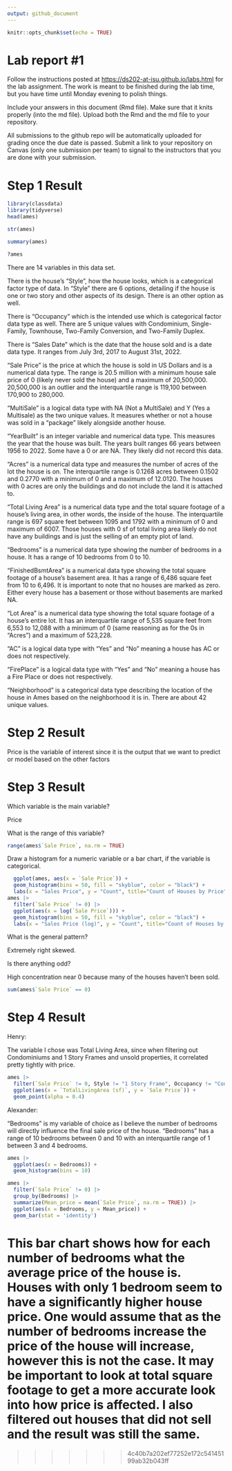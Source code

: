 ```yaml
---
output: github_document
---
```


<!-- README.md is generated from README.Rmd. Please edit the README.Rmd file -->

```r
knitr::opts_chunk$set(echo = TRUE)
```

# Lab report #1

Follow the instructions posted at <https://ds202-at-isu.github.io/labs.html> for the lab assignment. The work is meant to be finished during the lab time, but you have time until Monday evening to polish things.

Include your answers in this document (Rmd file). Make sure that it knits properly (into the md file). Upload both the Rmd and the md file to your repository.

All submissions to the github repo will be automatically uploaded for grading once the due date is passed. Submit a link to your repository on Canvas (only one submission per team) to signal to the instructors that you are done with your submission.

# Step 1 Result

```r
library(classdata)
library(tidyverse)
head(ames)
```

```r
str(ames)
```

```r
summary(ames)
```

```r
?ames
```

There are 14 variables in this data set.

There is the house's "Style", how the house looks, which is a categorical factor type of data. In "Style" there are 6 options, detailing if the house is one or two story and other aspects of its design. There is an other option as well.

There is "Occupancy" which is the intended use which is categorical factor data type as well. There are 5 unique values with Condominium, Single-Family, Townhouse, Two-Family Conversion, and Two-Family Duplex.

There is "Sales Date" which is the date that the house sold and is a date data type. It ranges from July 3rd, 2017 to August 31st, 2022.

"Sale Price" is the price at which the house is sold in US Dollars and is a numerical data type. The range is 20.5 million with a minimum house sale price of 0 (likely never sold the house) and a maximum of 20,500,000. 20,500,000 is an outlier and the interquartile range is 119,100 between 170,900 to 280,000.

"MultiSale" is a logical data type with NA (Not a MultiSale) and Y (Yes a Multisale) as the two unique values. It measures whether or not a house was sold in a "package" likely alongside another house.

"YearBuilt" is an integer variable and numerical data type. This measures the year that the house was built. The years built ranges 66 years between 1956 to 2022. Some have a 0 or are NA. They likely did not record this data.

"Acres" is a numerical data type and measures the number of acres of the lot the house is on. The interquartile range is 0.1268 acres between 0.1502 and 0.2770 with a minimum of 0 and a maximum of 12.0120. The houses with 0 acres are only the buildings and do not include the land it is attached to.

"Total Living Area" is a numerical data type and the total square footage of a house's living area, in other words, the inside of the house. The interquartile range is 697 square feet between 1095 and 1792 with a minimum of 0 and maximum of 6007. Those houses with 0 sf of total living area likely do not have any buildings and is just the selling of an empty plot of land.

"Bedrooms" is a numerical data type showing the number of bedrooms in a house. It has a range of 10 bedrooms from 0 to 10.

"FinishedBsmtArea" is a numerical data type showing the total square footage of a house's basement area. It has a range of 6,486 square feet from 10 to 6,496. It is important to note that no houses are marked as zero. Either every house has a basement or those without basements are marked NA.

"Lot Area" is a numerical data type showing the total square footage of a house's entire lot. It has an interquartile range of 5,535 square feet from 6,553 to 12,088 with a minimum of 0 (same reasoning as for the 0s in "Acres") and a maximum of 523,228.

"AC" is a logical data type with "Yes" and "No" meaning a house has AC or does not respectively.

"FirePlace" is a logical data type with "Yes" and "No" meaning a house has a Fire Place or does not respectively.

"Neighborhood" is a categorical data type describing the location of the house in Ames based on the neighborhood it is in. There are about 42 unique values.

# Step 2 Result

Price is the variable of interest since it is the output that we want to predict or model based on the other factors

# Step 3 Result

Which variable is the main variable?

Price

What is the range of this variable?

```r
range(ames$`Sale Price`, na.rm = TRUE)
```

Draw a histogram for a numeric variable or a bar chart, if the variable is categorical.

```r
  ggplot(ames, aes(x = `Sale Price`)) +
  geom_histogram(bins = 50, fill = "skyblue", color = "black") +
  labs(x = "Sales Price", y = "Count", title="Count of Houses by Price")
ames |>
  filter(`Sale Price` != 0) |>
  ggplot(aes(x = log(`Sale Price`))) +
  geom_histogram(bins = 50, fill = "skyblue", color = "black") +
  labs(x = "Sales Price (log)", y = "Count", title="Count of Houses by Price (log scale)")
```

What is the general pattern?

Extremely right skewed.

Is there anything odd?

High concentration near 0 because many of the houses haven't been sold.

```r
sum(ames$`Sale Price` == 0)
```

# Step 4 Result

Henry:

The variable I chose was Total Living Area, since when filtering out Condominiums and 1 Story Frames and unsold properties, it correlated pretty tightly with price.


```r
ames |>
  filter(`Sale Price` != 0, Style != "1 Story Frame", Occupancy != "Condominium") |>
  ggplot(aes(x = `TotalLivingArea (sf)`, y = `Sale Price`)) +
  geom_point(alpha = 0.4)
```

Alexander:

"Bedrooms" is my variable of choice as I believe the number of bedrooms will directly influence the final sale price of the house. "Bedrooms" has a range of 10 bedrooms between 0 and 10 with an interquartile range of 1 between 3 and 4 bedrooms.

```r
ames |>
  ggplot(aes(x = Bedrooms)) +
  geom_histogram(bins = 10)
```

```r
ames |>
  filter(`Sale Price` != 0) |>
  group_by(Bedrooms) |>
  summarize(Mean_price = mean(`Sale Price`, na.rm = TRUE)) |>
  ggplot(aes(x = Bedrooms, y = Mean_price)) +
  geom_bar(stat = 'identity')
```

This bar chart shows how for each number of bedrooms what the average price of the house is. Houses with only 1 bedroom seem to have a significantly higher house price. One would assume that as the number of bedrooms increase the price of the house will increase, however this is not the case. It may be important to look at total square footage to get a more accurate look into how price is affected. I also filtered out houses that did not sell and the result was still the same. 
=======
>>>>>>> 4c40b7a202ef77252e172c54145199ab32b043ff

